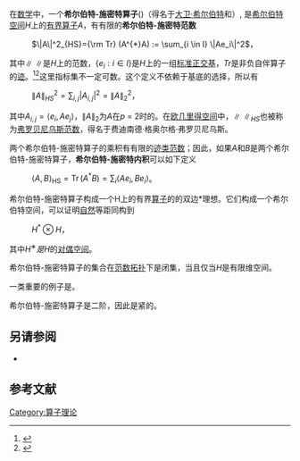 在[[数学|数学]]中，一个'''希尔伯特-施密特算子'''({{lang-en|Hilbert–Schmidt operator}})（得名于[[大卫·希尔伯特|大卫·希尔伯特]]和{{link-en|埃哈德·施密特|Erhard Schmidt}}）, 是[[希尔伯特空间|希尔伯特空间]]''H''上的[[有界算子|有界算子]]<span>''A''，有有限的'''希尔伯特-施密特范数'''</span>
: <math>\|A\|^2_{HS}={\rm Tr} (A^{*}A) := \sum_{i \in I} \|Ae_i\|^2 </math>，
其中<math>\|\ \|</math>是''H''上的范数，<math>\{e_i : i\in I\} </math>是''H''上的一组[[标准正交基|标准正交基]]，''Tr''是非负自伴算子的[[迹|迹]]。<ref>{{cite web|url=http://mathworld.wolfram.com/Hilbert-SchmidtOperator.html|title=Hilbert–Schmidt Operator (From MathWorld)|last=Moslehian|first=M.S.|access-date=2016-12-13|archive-date=2019-05-20|archive-url=https://web.archive.org/web/20190520035856/http://mathworld.wolfram.com/Hilbert-SchmidtOperator.html|dead-url=no}}</ref><ref>{{eom|first=M.I.|last=Voitsekhovskii|id=H/h047350}}</ref>这里指标集不一定可数。这个定义不依赖于基底的选择，所以有
: <math>\|A\|^2_{HS}=\sum_{i,j} |A_{i,j}|^2 = \|A\|^2_2</math>，
其中<math>A_{i,j}=\langle e_i, Ae_j \rangle</math>，<math>\|A\|_2</math>为<math>A</math>在''p'' = 2时的{{link-en|Schatten范数|Schatten norm}}。在[[欧几里得空间|欧几里得空间]]中，<math>\|\ \|_{HS}</math>也被称为[[弗罗贝尼乌斯范数|弗罗贝尼乌斯范数]]，得名于费迪南德·格奥尔格·弗罗贝尼乌斯。

两个希尔伯特-施密特算子的乘积有有限的[[迹类范数|迹类范数]]；因此，如果''A''和''B''是两个希尔伯特-施密特算子，'''希尔伯特-施密特内积'''可以如下定义
: <math>\langle A,B \rangle_\mathrm{HS} = \operatorname{Tr} (A^*B)
= \sum_{i} \langle Ae_i, Be_i \rangle</math>。
希尔伯特-施密特算子构成一个H上的有界[[算子|算子]]的{{link-en|Banach代数|Banach algebra}}的双边*理想。它们构成一个希尔伯特空间，可以证明[[自然變換|自然]]等距同构到{{link-en|希尔伯特空间的张量积|Tensor product of Hilbert spaces}}
: <math>H^* \otimes H</math>，
其中''H''<sup>∗</sup>''是H''的[[对偶空间|对偶空间]]。

希尔伯特-施密特算子的集合在[[算子范数|范数拓扑]]下是闭集，当且仅当''H''是有限维空间。

一类重要的例子是{{link-en|希尔伯特-施密特积分算子|Hilbert–Schmidt integral operator}}。

希尔伯特-施密特算子是二阶{{link-en|核型算子|Nuclear operator}}，因此是紧的。

== 另请参阅 ==
* {{link-en|弗羅貝尼烏斯內積|Frobenius inner product}}

== 参考文献 ==
{{Reflist}}
{{泛函分析}}
[[Category:算子理论|Category:算子理论]]